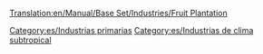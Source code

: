 [[Translation:en/Manual/Base Set/Industries/Fruit Plantation]]

{{es/Industrias| nombre=Plantación de fruta
| imagen=en/Fruitplantation.png
| climas=[[es/Manual/Clima|Subtropical]]
| acepta=Nada
| produce=[[es/Manual/Base Set/Cargos/Fruta|Fruta]]
| notas=No existe en otros [[es/Manual/Clima|climas]]
}}

[[Category:es/Industrias primarias]]
[[Category:es/Industrias de clima subtropical]]